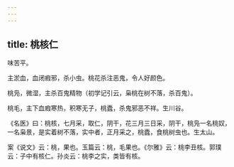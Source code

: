```yaml
---
---
---
```

title: 桃核仁
---



味苦平。

主淤血，血闭瘕邪，杀小虫。桃花杀注恶鬼，令人好颜色。

桃凫，微湿，主杀百鬼精物（初学记引云，枭桃在树不落，杀百鬼）。

桃毛，主下血瘕寒热，积寒无子，桃蠹，杀鬼邪恶不祥。生川谷。

《名医》曰：桃核，七月采，取仁，阴干，花三月三日采，阴干，桃凫一名桃奴，一名枭景，是实着树不落，实中者，正月采之，桃蠹，食桃树虫也。生太山。

案《说文》云：桃，果也。玉篇云：桃，毛果也。《尔雅》云：桃李丑核。郭璞云：子中有核仁。孙炎云：桃李之实，类皆有核。